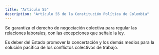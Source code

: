 ```yaml
---
title: "Artículo 55"
description: "Artículo 55 de la Constitución Política de Colombia"
---
```

Se garantiza el derecho de negociación colectiva para regular las relaciones laborales, con las excepciones que señale la ley.

Es deber del Estado promover la concertación y
los demás medios para la solución pacífica de los
conflictos colectivos de trabajo.